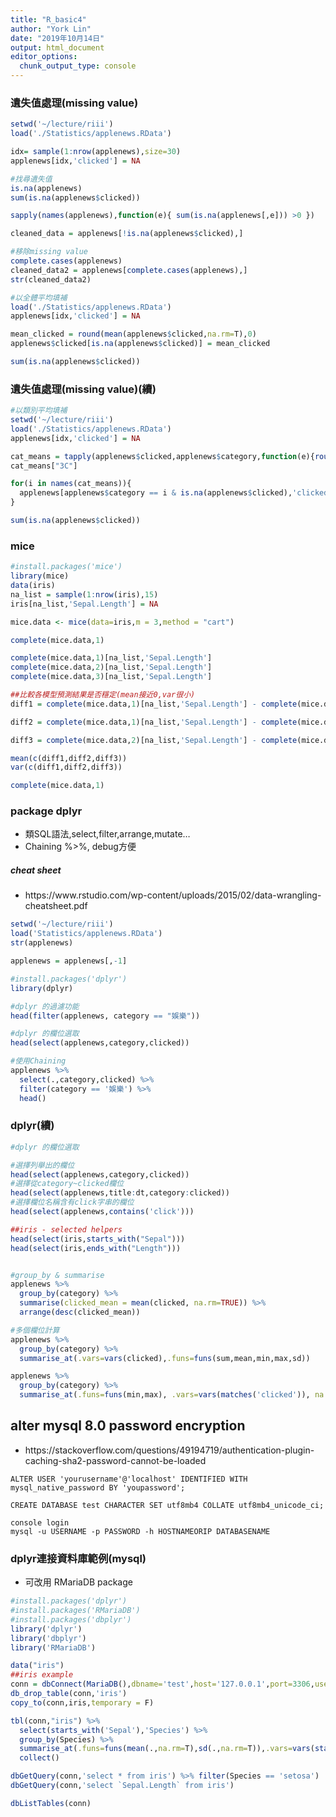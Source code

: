 ```yaml
---
title: "R_basic4"
author: "York Lin"
date: "2019年10月14日"
output: html_document
editor_options: 
  chunk_output_type: console
---
```


### 遺失值處理(missing value)
```R
setwd('~/lecture/riii')
load('./Statistics/applenews.RData')

idx= sample(1:nrow(applenews),size=30)
applenews[idx,'clicked'] = NA

#找尋遺失值
is.na(applenews)
sum(is.na(applenews$clicked))

sapply(names(applenews),function(e){ sum(is.na(applenews[,e])) >0 })

cleaned_data = applenews[!is.na(applenews$clicked),]

#移除missing value
complete.cases(applenews)
cleaned_data2 = applenews[complete.cases(applenews),]
str(cleaned_data2)

#以全體平均填補
load('./Statistics/applenews.RData')
applenews[idx,'clicked'] = NA

mean_clicked = round(mean(applenews$clicked,na.rm=T),0)
applenews$clicked[is.na(applenews$clicked)] = mean_clicked

sum(is.na(applenews$clicked))
```

### 遺失值處理(missing value)(續)
```R
#以類別平均填補
setwd('~/lecture/riii')
load('./Statistics/applenews.RData')
applenews[idx,'clicked'] = NA

cat_means = tapply(applenews$clicked,applenews$category,function(e){round(mean(e,na.rm=T),0)})
cat_means["3C"]

for(i in names(cat_means)){
  applenews[applenews$category == i & is.na(applenews$clicked),'clicked'] = cat_means[i]
}

sum(is.na(applenews$clicked))
```

### mice
```R
#install.packages('mice')
library(mice)
data(iris)
na_list = sample(1:nrow(iris),15)
iris[na_list,'Sepal.Length'] = NA

mice.data <- mice(data=iris,m = 3,method = "cart")

complete(mice.data,1)

complete(mice.data,1)[na_list,'Sepal.Length']
complete(mice.data,2)[na_list,'Sepal.Length']
complete(mice.data,3)[na_list,'Sepal.Length']

##比較各模型預測結果是否穩定(mean接近0,var很小)
diff1 = complete(mice.data,1)[na_list,'Sepal.Length'] - complete(mice.data,2)[na_list,'Sepal.Length']

diff2 = complete(mice.data,1)[na_list,'Sepal.Length'] - complete(mice.data,3)[na_list,'Sepal.Length']

diff3 = complete(mice.data,2)[na_list,'Sepal.Length'] - complete(mice.data,3)[na_list,'Sepal.Length']

mean(c(diff1,diff2,diff3))
var(c(diff1,diff2,diff3))

complete(mice.data,1)
```


### package dplyr
- 類SQL語法,select,filter,arrange,mutate...
- Chaining %>%, debug方便

##### cheat sheet
- https://www.rstudio.com/wp-content/uploads/2015/02/data-wrangling-cheatsheet.pdf

```R
setwd('~/lecture/riii')
load('Statistics/applenews.RData')
str(applenews)

applenews = applenews[,-1]

#install.packages('dplyr')
library(dplyr)

#dplyr 的過濾功能
head(filter(applenews, category == "娛樂"))

#dplyr 的欄位選取
head(select(applenews,category,clicked))

#使用Chaining
applenews %>%
  select(.,category,clicked) %>%
  filter(category == '娛樂') %>%
  head()
```

### dplyr(續)
```R
#dplyr 的欄位選取

#選擇列舉出的欄位
head(select(applenews,category,clicked))
#選擇從category~clicked欄位
head(select(applenews,title:dt,category:clicked))
#選擇欄位名稱含有click字串的欄位
head(select(applenews,contains('click')))

##iris - selected helpers
head(select(iris,starts_with("Sepal")))
head(select(iris,ends_with("Length")))


#group_by & summarise
applenews %>%
  group_by(category) %>%
  summarise(clicked_mean = mean(clicked, na.rm=TRUE)) %>%
  arrange(desc(clicked_mean))

#多個欄位計算
applenews %>%
  group_by(category) %>% 
  summarise_at(.vars=vars(clicked),.funs=funs(sum,mean,min,max,sd))

applenews %>%
  group_by(category) %>%
  summarise_at(.funs=funs(min,max), .vars=vars(matches('clicked')), na.rm=T)

```


## alter mysql 8.0 password encryption
- https://stackoverflow.com/questions/49194719/authentication-plugin-caching-sha2-password-cannot-be-loaded

```
ALTER USER 'yourusername'@'localhost' IDENTIFIED WITH mysql_native_password BY 'youpassword';

CREATE DATABASE test CHARACTER SET utf8mb4 COLLATE utf8mb4_unicode_ci;
```

```
console login
mysql -u USERNAME -p PASSWORD -h HOSTNAMEORIP DATABASENAME
```

### dplyr連接資料庫範例(mysql)
- 可改用 RMariaDB package

```R
#install.packages('dplyr')
#install.packages('RMariaDB')
#install.packages('dbplyr')
library('dplyr')
library('dbplyr')
library('RMariaDB')

data("iris")
##iris example
conn = dbConnect(MariaDB(),dbname='test',host='127.0.0.1',port=3306,user='root',password='pythonetl')
db_drop_table(conn,'iris')
copy_to(conn,iris,temporary = F)

tbl(conn,"iris") %>%
  select(starts_with('Sepal'),'Species') %>%
  group_by(Species) %>%
  summarise_at(.funs=funs(mean(.,na.rm=T),sd(.,na.rm=T)),.vars=vars(starts_with('Sepal'))) %>%
  collect()

dbGetQuery(conn,'select * from iris') %>% filter(Species == 'setosa')
dbGetQuery(conn,'select `Sepal.Length` from iris')

dbListTables(conn)

```
